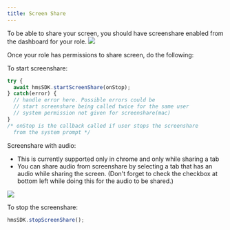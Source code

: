 ```yaml
---
title: Screen Share
---
```


To be able to share your screen, you should have screenshare enabled from the dashboard for your role.
<Image src="/docs/v2/screenshare-dashboard.png" />

Once your role has permissions to share screen, do the following: 

To start screenshare:
```jsx
try {
  await hmsSDK.startScreenShare(onStop);
} catch(error) {
  // handle error here. Possible errors could be
  // start screenshare being called twice for the same user
  // system permission not given for screenshare(mac)
}
/* onStop is the callback called if user stops the screenshare
  from the system prompt */
```

Screenshare with audio:
 - This is currently supported only in chrome and only while sharing a tab
 - You can share audio from screenshare by selecting a tab that has an audio while sharing the screen. 
   (Don't forget to check the checkbox at bottom left while doing this for the audio to be shared.)

<Image src="/docs/v2/screenshare-audio.png" />

To stop the screenshare:

```jsx
hmsSDK.stopScreenShare();
```
